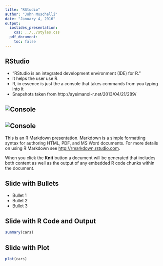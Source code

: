 ```yaml
---
title: "RStudio"
author: "John Muschelli"
date: "January 4, 2016"
output:
  ioslides_presentation:
    css: ../../styles.css
  pdf_document:
    toc: false    
---
```


## RStudio

* "RStudio is an integrated development environment (IDE) for R."
* It helps the user use R.
* R, in essence is just the a console that takes commands from you typing into it
* Snapshots taken from http://ayeimanol-r.net/2013/04/21/289/


## ![Console](r-rstudio-1-3-console.png)


## ![Console](r-rstudio-1-3-script.png)


This is an R Markdown presentation. Markdown is a simple formatting syntax for authoring HTML, PDF, and MS Word documents. For more details on using R Markdown see <http://rmarkdown.rstudio.com>.

When you click the **Knit** button a document will be generated that includes both content as well as the output of any embedded R code chunks within the document.

## Slide with Bullets

- Bullet 1
- Bullet 2
- Bullet 3

## Slide with R Code and Output

```r
summary(cars)
```

## Slide with Plot

```r
plot(cars)
```

